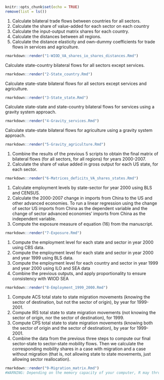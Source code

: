 
```r
knitr::opts_chunk$set(echo = TRUE)
remove(list = ls())
```

1) Calculate bilateral trade flows between countries for all sectors.
2) Calculate the share of value-added for each sector on each country
3) Calculate the input-output matrix shares for each country. 
4) Calculate the distances between all regions.
5) Calculate the distance elasticity and own-dummy coefficients for trade flows in services and agriculture.
```r
rmarkdown::render("1-WIOD_VA_shares_io_shares_distances.Rmd")
```

Calculate state-country bilateral flows for all sectors except services. 
```r
rmarkdown::render("2-State_country.Rmd")
```

Calculate state-state bilateral flows for all sectors except services and agriculture. 
```r
rmarkdown::render("3-State_state.Rmd")
```

Calculate state-state and state-country bilateral flows for services using a gravity system approach. 
```r
rmarkdown::render("4-Gravity_services.Rmd")
```

Calculate state-state bilateral flows for agriculture using a gravity system approach. 
```r
rmarkdown::render("5-Gravity_agriculture.Rmd")
```

1) Combine the results of the previous 5 scripts to obtain the final matrix of bilateral flows (for all sectors, for all regions) for years 2000-2007.
2) Calculate the share of value added in gross output for each US state, for each sector.
```r
rmarkdown::render("6-Matrices_deficits_VA_shares_states.Rmd")
```

1) Calculate employment levels by state-sector for year 2000 using BLS and CENSUS.
2) Calculate the 2000-2007 change in imports from China to the US and other advanced economies. To run a linear regression using the change of sector US imports from China as the dependent variable and the change of sector  advanced economies' imports from China as the independent variable. 
3) Compute the exposure measure of equation (16) from the manuscript.
```r
rmarkdown::render("7-Exposure.Rmd")
```

1) Compute the employment level for each state and sector in year 2000 using CBS data.
2) Compute the employment level for each state and sector in year 2000 and year 1999 using BLS data.
3) Compute the employment level for each country and sector in year 1999 and year 2000 using ILO and SEA data
4) Combine the previous outputs, and apply proportionality to ensure consistency with WIOD SEA
```r
rmarkdown::render("8-Employment_1999_2000.Rmd")
```

1) Compute ACS total state to state migration movements (knowing the sector of destination, but not the sector of origin), by year for 1999-2001.
2) Compute IRS total state to state migration movements (not knowing the sector of origin, nor the sector of destination), for 1999.
3) Compute CPS total state to state migration movements (knowing both the sector of origin and the sector of destination), by year for 1999-2001. 
4) Combine the data from the previous three steps to compute our final sector-state to sector-state mobility flows. Then we calculate the corresponding mobility shares in a case with migration and a case without migration (that is, not allowing state to state movements, just allowing sector reallocation).
```r
rmarkdown::render("9-Migration_matrix.Rmd")
#WARNING: Depending on the memory capacity of your computer, R may throw the error "cannot allocate vector of size ..." in the "Generate cps_nber yearly" chunk. However, the error will disappear (and you will still get the output) if you go to the script and run directly the code since the moment the error appeared on.
```
